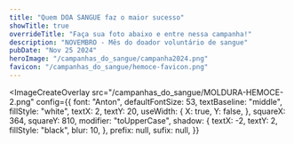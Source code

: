 ```yaml
---
title: "Quem DOA SANGUE faz o maior sucesso"
showTitle: true
overrideTitle: "Faça sua foto abaixo e entre nessa campanha!"
description: "NOVEMBRO - Mês do doador voluntário de sangue"
pubDate: "Nov 25 2024"
heroImage: "/campanhas_do_sangue/campanha2024.png"
favicon: "/campanhas_do_sangue/hemoce-favicon.png"
---
```



<ImageCreateOverlay
  src="/campanhas_do_sangue/MOLDURA-HEMOCE-2.png"
  config={{
    font: "Anton",
    defaultFontSize: 53,
    textBaseline: "middle",
    fillStyle: "white",
    textX: 2,
    textY: 20,
    useWidth: {
      X: true,
      Y: false,
    },
    squareX: 364,
    squareY: 810,
    modifier: "toUpperCase",
    shadow: {
      textX: -2,
      textY: 2,
      fillStyle: "black",
      blur: 10,
    },
    prefix: null,
    sufix: null,
  }}
></ImageCreateOverlay>
